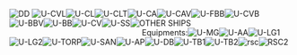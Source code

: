 [[File:U-DD.png|thumb|left|DD]]
[[File:Light_Carriers.png|thumb|left|U-CVL]][[File:U-CL.png|thumb|left|U-CL]][[File:Torpedo_Cruisers.png|thumb|left|U-CLT]][[File:U-CA.png|thumb|left|U-CA]][[File:Aviation_Cruisers.png|thumb|left|U-CAV]][[File:U-FBB.png|thumb|left|U-FBB]][[File:Armored_Carrier.png|thumb|left|U-CVB]][[File:Aviation_Battleships.png|thumb|left|U-BBV]][[File:U-BB.png|thumb|left|U-BB]][[File:Standard_Carriers.png|thumb|left|U-CV]][[File:Submarines.png|thumb|left|U-SS]][[File:DA_OTHERS.png|thumb|left|OTHER SHIPS]]
                                                            Equipments:[[File:Medium_Guns.png|thumb|U-MG]][[File:AA_Guns.png|thumb|U-AA]][[File:Large_Guns_1.png|thumb|U-LG1]][[File:Large_Guns_2.png|thumb|U-LG2]][[File:Torpedos.png|thumb|U-TORP]][[File:Sanshiki.png|thumb|U-SAN]][[File:AP_Shell.png|thumb|U-AP]][[File:Dive_Bombers.png|thumb|U-DB]][[File:Torpedo_Bombers_1.png|thumb|U-TB1]][[File:Torpedo_Bombers_2.png|thumb|U-TB2]][[File:RSC.png|thumb|rsc]][[File:Rsc2.png|thumb|RSC2]]<ac_metadata title="am I ready finally ready for all-hard?"> </ac_metadata>